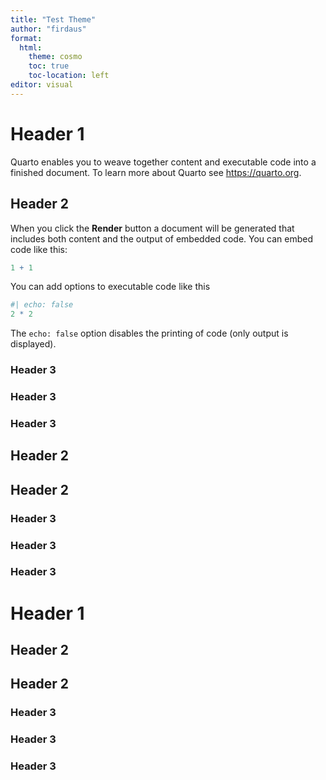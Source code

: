 ```yaml
---
title: "Test Theme"
author: "firdaus"
format: 
  html:
    theme: cosmo
    toc: true
    toc-location: left
editor: visual
---
```


# Header 1

Quarto enables you to weave together content and executable code into a finished document. To learn more about Quarto see <https://quarto.org>.

## Header 2

When you click the **Render** button a document will be generated that includes both content and the output of embedded code. You can embed code like this:

```r
1 + 1
```

You can add options to executable code like this

```r
#| echo: false
2 * 2
```

The `echo: false` option disables the printing of code (only output is displayed).

### Header 3

### Header 3

### Header 3

## Header 2

## Header 2

### Header 3

### Header 3

### Header 3

# Header 1

## Header 2

## Header 2

### Header 3

### Header 3

### Header 3
